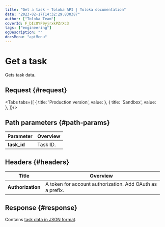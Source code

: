 ```yaml
---
title: "Get a task — Toloka API | Toloka documentation"
date: "2023-02-17T14:32:29.830387"
author: ["Toloka Team"]
coverId: F_bIcOYF9yjrxkPZrXc3
tags: ["engineering"]
ogDescription: ""
docsMenu: "apiMenu"
---
```



# Get a task

<Announce/>

Gets task data.

## Request {#request}

<Tabs tabs={[
  { title: 'Production version', value: <GetTaskList1/> },
  { title: 'Sandbox', value: <GetTaskList2/> },
]}/>

## Path parameters {#path-params}

Parameter | Overview
----- | -----
**task_id** | Task ID.

## Headers {#headers}

Title | Overview
----- | -----
**Authorization** | A token for account authorization. Add OAuth as a prefix.

## Response {#response}

Contains [task data in JSON format](/docs/api/create-task#body).

<ContactGuideSupport/>
